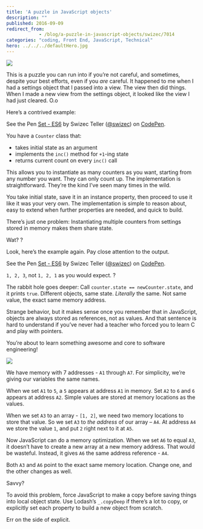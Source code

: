 ```yaml
---
title: 'A puzzle in JavaScript objects'
description: ""
published: 2016-09-09
redirect_from: 
            - /blog/a-puzzle-in-javascript-objects/swizec/7014
categories: "coding, Front End, JavaScript, Technical"
hero: ../../../defaultHero.jpg
---
```

![](https://cdn.meme.am/instances/500x/71601683.jpg)

This is a puzzle you can run into if you’re not careful, and sometimes, despite your best efforts, even if you _are_ careful. It happened to me when I had a settings object that I passed into a view. The view then did things. When I made a new view from the settings object, it looked like the view I had just cleared. O.o

Here’s a contrived example:

See the Pen [Set - ES6](http://codepen.io/swizec/pen/VKvkgj/) by Swizec Teller ([@swizec](http://codepen.io/swizec)) on [CodePen](http://codepen.io).

You have a `Counter` class that:

- takes initial state as an argument
- implements the `inc()` method for `+1`-ing state
- returns current count on every `inc()` call

This allows you to instantiate as many counters as you want, starting from any number you want. They can only count up. The implementation is straightforward. They’re the kind I’ve seen many times in the wild.

You take initial state, save it in an instance property, then proceed to use it like it was your very own. The implementation is simple to reason about, easy to extend when further properties are needed, and quick to build.

There’s just one problem: Instantiating multiple counters from settings stored in memory makes them share state.

Wat? ?

Look, here’s the example again. Pay close attention to the output.

See the Pen [Set - ES6](http://codepen.io/swizec/pen/VKvkgj/) by Swizec Teller ([@swizec](http://codepen.io/swizec)) on [CodePen](http://codepen.io).

`1, 2, 3`, not `1, 2, 1` as you would expect. ?

The rabbit hole goes deeper: Call `counter.state == newCounter.state`, and it prints `true`. Different objects, same state. _Literally_ the same. Not same value, the exact same memory address.

Strange behavior, but it makes sense once you remember that in JavaScript, objects are always stored as references, not as values. And that sentence is hard to understand if you’ve never had a teacher who forced you to learn C and play with pointers.

You’re about to learn something awesome and core to software engineering!

![](./img/zw87YkR.gif)

We have memory with 7 addresses - `A1` through `A7`. For simplicity, we’re giving our variables the same names.

When we set `A1` to `5`, a `5` appears at address `A1` in memory. Set `A2` to `6` and `6` appears at address `A2`. Simple values are stored at memory locations as the values.

When we set `A3` to an array - `[1, 2]`, we need two memory locations to store that value. So we set `A3` to _the address_ of our array – `A4`. At address `A4` we store the value `1`, and put `2` right next to it at `A5`.

Now JavaScript can do a memory optimization. When we set `A6` to equal `A3`, it doesn’t have to create a new array at a new memory address. That would be wasteful. Instead, it gives `A6` the same address reference - `A4`.

Both `A3` and `A6` point to the exact same memory location. Change one, and the other changes as well.

Savvy?

To avoid this problem, force JavaScript to make a copy before saving things into local object state. Use Lodash’s `_.copyDeep` if there’s a lot to copy, or explicitly set each property to build a new object from scratch.

Err on the side of explicit.
